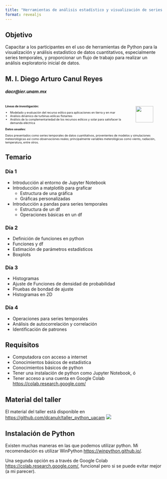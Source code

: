 ```yaml
---
title: "Herramientas de análisis estadístico y visualización de series temporales con Python 👨🏽‍💻🐍"
format: revealjs
---
```

## Objetivo

Capacitar a los participantes en el uso de herramientas de Python para la visualización y análisis estadístico de datos cuantitativos, especialmente series temporales, y proporcionar un flujo de trabajo para realizar un análisis exploratorio inicial de datos.

## M. I. Diego Arturo Canul Reyes 

##### dacr@ier.unam.mx

:::: {.columns}

::: {.column width="80%" style="font-size: 65%;"}
**Líneas de investigación:**

- Modelado y evaluación del recurso eólico para aplicaciones en tierra y en mar
- Análisis dinámico de turbinas eólicas flotantes
- Análisis de la complementariedad de los recursos eólicos y solar para satisfacer la demanda eléctrica
:::

::: {.column width="20%"}
![](./figs/canul2.png){width=80% fig-align="center"}
:::
::::
::: {style="font-size: 65%; margin-top: -1em;"}
**Datos usuales:**

Datos presentados como series temporales de datos cuantitativos, provenientes de modelos y simulaciones meteorológicas así como observaciones reales; principalmente variables meterológicas como viento, radiación, temperatura, entre otros.
:::

## Temario {.scrollable .smaller}

### Día 1
- Introducción al entorno de Jupyter Notebook
- Introducción a matplotlib para graficar
    - Estructura de una gráfica
    - Gráficas personalizadas 
- Introducción a pandas para series temporales
    - Estructura de un df
    - Operaciones básicas en un df

### Día 2
- Definición de funciones en python
- Funciones y df
- Estimación de parámetros estadísticos
- Boxplots

### Día 3
- Histogramas
- Ajuste de Funciones de densidad de probabilidad
- Pruebas de bondad de ajuste
- Histogramas en 2D

### Día 4
- Operaciones para series temporales
- Análisis de autocorrelación y correlación
- Identificación de patrones

## Requisitos
- Computadora con acceso a internet
- Conocimientos básicos de estadística
- Conocimientos básicos de python
- Tener una instalación de python como Jupyter Notebook, ó 
- Tener acceso a una cuenta en Google Colab [https://colab.research.google.com/](https://colab.research.google.com/)

## Material del taller

El material del taller está disponible en [https://github.com/dcanulr/taller_python_uacam](https://github.com/dcanulr/taller_python_uacam)
![](./figs/qrcode_github.png){fig-align="center"}

## Instalación de Python

Existen muchas maneras en las que podemos utilizar python. Mi recomendación es utilizar WinPython [https://winpython.github.io/](https://winpython.github.io/).

Una segunda opción es a través de Google Colab [https://colab.research.google.com/](https://colab.research.google.com/), funcional pero si se puede evitar mejor (a mi parecer).